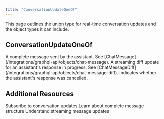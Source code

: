 ```yaml
---
title: "ConversationUpdateOneOf"
---
```


This page outlines the union type for real-time conversation updates and the object types it can include.

## ConversationUpdateOneOf

<ParamField path="assistantMessageSent" type="ChatMessage">
  A complete message sent by the assistant. See [ChatMessage](/integrations/graphql-api/objects/chat-message).
</ParamField>

<ParamField path="assistantResponseDiff" type="ChatMessageDiff">
  A streaming diff update for an assistant's response in progress. See [ChatMessageDiff](/integrations/graphql-api/objects/chat-message-diff).
</ParamField>

<ParamField path="assistantResponseCancelled" type="Boolean">
  Indicates whether the assistant's response was cancelled.
</ParamField>

## Additional Resources

<CardGroup cols={2}>
  <Card title="Subscribe Conversation" icon="wifi" href="/integrations/graphql-api/subscriptions/subscribe-conversation">
    Subscribe to conversation updates
  </Card>
  <Card title="ChatMessage Schema" icon="message" href="/integrations/graphql-api/objects/chat-message">
    Learn about complete message structure
  </Card>
  <Card title="ChatMessageDiff Schema" icon="pen-to-square" href="/integrations/graphql-api/objects/chat-message-diff">
    Understand streaming message updates
  </Card>
</CardGroup>
